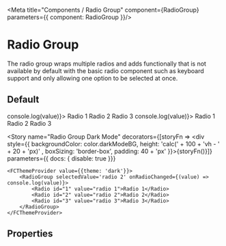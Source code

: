 
<Meta title="Components / Radio Group" component={RadioGroup} parameters={{ component: RadioGroup }}/>

# Radio Group

The radio group wraps multiple radios and adds functionally that is not available by default with the basic radio component such as keyboard support and only allowing one option to be selected at once. 

## Default
<Canvas>
    <Story name="Radio Group" parameters={{ decorators: []}}>
        <RadioGroup selectedValue='radio 2' onRadioChanged={(value) => console.log(value)}>
            <Radio id="1" value="radio 1">Radio 1</Radio>
            <Radio id="2" value="radio 2">Radio 2</Radio>
            <Radio id="3" value="radio 3">Radio 3</Radio>
        </RadioGroup>
    </Story>
</Canvas>

<Canvas>
    <Story name="Radio Group Inline" parameters={{ decorators: []}}>
        <RadioGroup inline onRadioChanged={(value) => console.log(value)}>
            <Radio id="1" value="radio 1">Radio 1</Radio>
            <Radio id="2" value="radio 2">Radio 2</Radio>
            <Radio id="3" value="radio 3">Radio 3</Radio>
        </RadioGroup>
    </Story>
</Canvas>

<Story name="Radio Group Dark Mode"
decorators={[storyFn => <div style={{ backgroundColor: color.darkModeBG, height: 'calc(' + 100 + 'vh - ' + 20 + 'px)' , boxSizing: 'border-box', padding: 40 + 'px' }}>{storyFn()}</div>]}
parameters={{ docs: { disable: true  }}}
>
    <FCThemeProvider value={{theme: 'dark'}}>
        <RadioGroup selectedValue='radio 2' onRadioChanged={(value) => console.log(value)}>
            <Radio id="1" value="radio 1">Radio 1</Radio>
            <Radio id="2" value="radio 2">Radio 2</Radio>
            <Radio id="3" value="radio 3">Radio 3</Radio>
        </RadioGroup>
    </FCThemeProvider>
</Story>


## Properties

<ArgsTable for={RadioGroup} />
